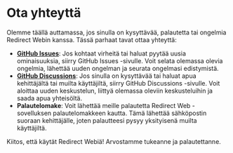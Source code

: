 # Ota yhteyttä

Olemme täällä auttamassa, jos sinulla on kysyttävää, palautetta tai ongelmia Redirect Webin kanssa. Tässä parhaat tavat ottaa yhteyttä:

- **[GitHub Issues](https://github.com/mshibanami/RedirectWeb/issues)**: Jos kohtaat virheitä tai haluat pyytää uusia ominaisuuksia, siirry GitHub Issues -sivulle. Voit selata olemassa olevia ongelmia, lähettää uuden ongelman ja seurata ongelmasi edistymistä.
- **[GitHub Discussions](https://github.com/mshibanami/RedirectWeb/discussions)**: Jos sinulla on kysyttävää tai haluat apua kehittäjältä tai muilta käyttäjiltä, siirry GitHub Discussions -sivulle. Voit aloittaa uuden keskustelun, liittyä olemassa oleviin keskusteluihin ja saada apua yhteisöltä.
- **Palautelomake**: Voit lähettää meille palautetta Redirect Web -sovelluksen palautelomakkeen kautta. Tämä lähettää sähköpostin suoraan kehittäjälle, joten palautteesi pysyy yksityisenä muilta käyttäjiltä.

Kiitos, että käytät Redirect Webiä! Arvostamme tukeanne ja palautettanne.
